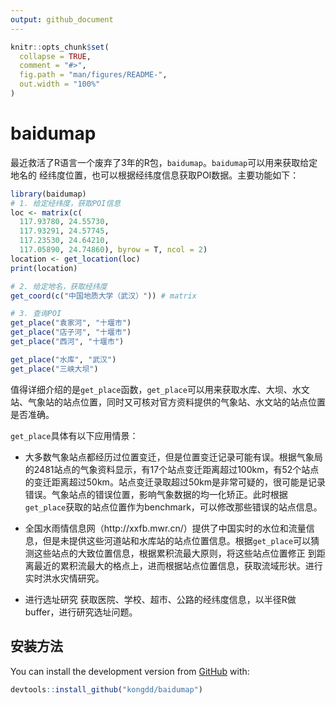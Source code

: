 ```yaml
---
output: github_document
---
```


<!-- README.md is generated from README.Rmd. Please edit that file -->

```r
knitr::opts_chunk$set(
  collapse = TRUE,
  comment = "#>",
  fig.path = "man/figures/README-",
  out.width = "100%"
)
```
# baidumap
<!-- badges: start -->
<!-- badges: end -->

最近救活了R语言一个废弃了3年的R包，`baidumap`。`baidumap`可以用来获取给定地名的
经纬度位置，也可以根据经纬度信息获取POI数据。主要功能如下：

```r
library(baidumap)
# 1. 给定经纬度，获取POI信息
loc <- matrix(c(
  117.93780, 24.55730, 
  117.93291, 24.57745, 
  117.23530, 24.64210, 
  117.05890, 24.74860), byrow = T, ncol = 2)
location <- get_location(loc) 
print(location)

# 2. 给定地名，获取经纬度
get_coord(c("中国地质大学（武汉）")) # matrix

# 3. 查询POI
get_place("袁家河", "十堰市")
get_place("店子河", "十堰市")
get_place("西河", "十堰市")

get_place("水库", "武汉")
get_place("三峡大坝")
```

值得详细介绍的是`get_place`函数，`get_place`可以用来获取水库、大坝、水文站、气象站的站点位置，同时又可核对官方资料提供的气象站、水文站的站点位置是否准确。

`get_place`具体有以下应用情景：

- 大多数气象站点都经历过位置变迁，但是位置变迁记录可能有误。根据气象局的2481站点的气象资料显示，有17个站点变迁距离超过100km，有52个站点的变迁距离超过50km。站点变迁录取超过50km是非常可疑的，很可能是记录错误。气象站点的错误位置，影响气象数据的均一化矫正。此时根据`get_place`获取的站点位置作为benchmark，可以修改那些错误的站点信息。

- 全国水雨情信息网（http://xxfb.mwr.cn/）提供了中国实时的水位和流量信息，但是未提供这些河道站和水库站的站点位置信息。根据`get_place`可以猜测这些站点的大致位置信息，根据累积流最大原则，将这些站点位置修正
到距离最近的累积流最大的格点上，进而根据站点位置信息，获取流域形状。进行实时洪水灾情研究。

- 进行选址研究
获取医院、学校、超市、公路的经纬度信息，以半径R做buffer，进行研究选址问题。

## 安装方法

You can install the development version from [GitHub](https://github.com/) with:
``` r
devtools::install_github("kongdd/baidumap")
```

<!-- ### baidu map
```r
p <- baidumap(c(lon=116.354431, lat=39.942333))
ggmap::ggmap(p)
# 2. PUT POI into the map
library(ggplot2)
ruc_map = baidumap('中国人民大学', zoom=12)
ruc_coordinate = get_coord('中国人民大学')
ggmap::ggmap(ruc_map) +
  geom_point(aes(x=lng, y=lat), data=ruc_coordinate, col='red', size=5)
```

## Tasklists

- `get_route`: bug  -->
